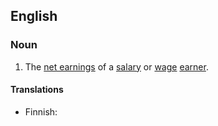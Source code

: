 ==English==

===Noun===
{{en-noun|sg=[[take]]-[[home]] [[pay]]|-}}

# The [[net earnings]] of a [[salary]] or [[wage]] [[earner]].

====Translations====
{{top}}
*Finnish: {{t|fi|nettopalkka}}
{{bottom}}